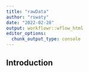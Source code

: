 ```yaml
---
title: "rawData"
author: "rswaty"
date: "2022-02-28"
output: workflowr::wflow_html
editor_options:
  chunk_output_type: console
---
```


## Introduction

```r

```

